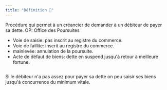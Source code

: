 ```yaml
---
title: "Définition 📝"
---
```


<Note>Procédure qui permet à un créancier de demander à un débiteur de payer sa dette.</Note>
<Info>OP: Office des Poursuites</Info>

- Voie de saisie: pas inscrit au registre du commerce.
- Voie de faillite: inscrit au registre du commerce.
- mainlevée: annulation de la poursuite.
- Acte de défaut de biens: dette en suspend jusqu'à retour à meilleure fortune.

<img src="/images/poursuites.png" alt=""></img>

<Warning>Si le débiteur n'a pas assez pour payer sa dette on peu saisir ses biens jusqu'à concurrence du minimum vitale.</Warning>
